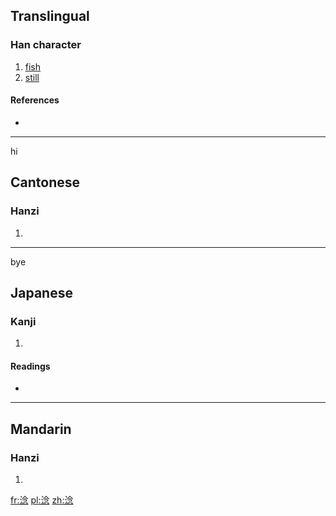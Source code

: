 ==Translingual==

===Han character===
{{Han char|rn=85|rad=水|as=08|sn=11|four=3813<sub>2</sub>|canj=水人戈心 (EOIP)}}

# [[fish]]
# [[still]]

====References====
* {{Han ref|kx=0631.170|dkj=17685|dj=1034.060|hdz=31655.040|uh=6DF0|ud=28144|bh=D5F9|bd=54777}}

----
hi

==Cantonese==

===Hanzi===
{{yue-hanzi|jyut=|y=nam4, nam6}}

# {{defn|Cantonese|sort=水08}}

----
bye

==Japanese==

===Kanji===
{{ja-kanji|grade=|rs=水08}}

# {{defn|Japanese|sort=水08}}

====Readings====
* {{ja-readings|on=[[でん]] (den), [[だん]] (dan), [[ねん]] (nen), [[あん]] (an), [[おん]] (on)|kun=[[にごる]] (nigoru)}}

----

==Mandarin==

===Hanzi===
{{cmn-hanzi|pin=[[niàn]] ([[nian4]])|wg=nien<sup>4</sup>}}

# {{defn|Mandarin|sort=水08}}

[[fr:淰]]
[[pl:淰]]
[[zh:淰]]